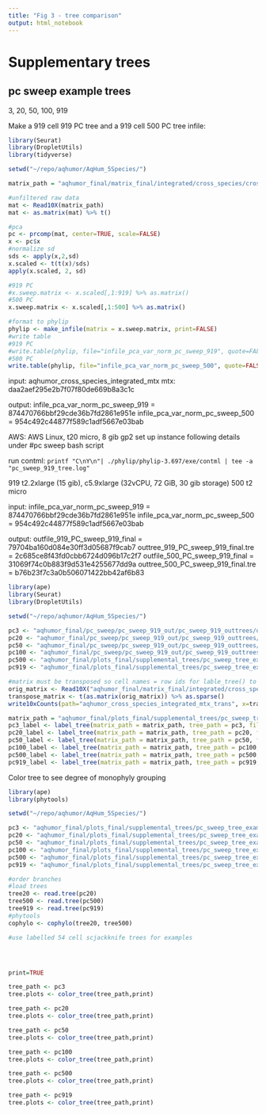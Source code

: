```yaml
---
title: "Fig 3 - tree comparison"
output: html_notebook
---
```


# Supplementary trees
## pc sweep example trees
3, 20, 50, 100, 919

Make a 919 cell 919 PC tree and a 919 cell 500 PC tree
infile:
```r
library(Seurat)
library(DropletUtils)
library(tidyverse)

setwd("~/repo/aqhumor/AqHum_5Species/")

matrix_path = "aqhumor_final/matrix_final/integrated/cross_species/cross_species_integrated/aqhumor_cross_species_integrated_mtx/"

#unfiltered raw data
mat <- Read10X(matrix_path)
mat <- as.matrix(mat) %>% t()

#pca
pc <- prcomp(mat, center=TRUE, scale=FALSE)
x <- pc$x
#normalize sd
sds <- apply(x,2,sd)
x.scaled <- t(t(x)/sds)
apply(x.scaled, 2, sd)

#919 PC
#x.sweep.matrix <- x.scaled[,1:919] %>% as.matrix()
#500 PC
x.sweep.matrix <- x.scaled[,1:500] %>% as.matrix()

#format to phylip
phylip <- make_infile(matrix = x.sweep.matrix, print=FALSE)
#write table
#919 PC
#write.table(phylip, file="infile_pca_var_norm_pc_sweep_919", quote=FALSE, sep=" ",   row.names=FALSE, col.names=FALSE, na= "")
#500 PC
write.table(phylip, file="infile_pca_var_norm_pc_sweep_500", quote=FALSE, sep=" ",   row.names=FALSE, col.names=FALSE, na= "")

```
input: 
aqhumor_cross_species_integrated_mtx mtx: daa2aef295e2b7f07f80de669b8a3c1c

output: 
infile_pca_var_norm_pc_sweep_919 = 874470766bbf29cde36b7fd2861e951e
infile_pca_var_norm_pc_sweep_500 = 954c492c44877f589c1adf5667e03bab

AWS:
AWS Linux, t20 micro, 8 gib gp2
set up instance following details under #pc sweep bash script

run contml:
```printf "C\nY\n"| ./phylip/phylip-3.697/exe/contml | tee -a "pc_sweep_919_tree.log"```

919 t2.2xlarge (15 gib), c5.9xlarge (32vCPU, 72 GiB, 30 gib storage)
500 t2 micro

input:
infile_pca_var_norm_pc_sweep_919 = 874470766bbf29cde36b7fd2861e951e
infile_pca_var_norm_pc_sweep_500 = 954c492c44877f589c1adf5667e03bab

output:
outfile_919_PC_sweep_919_final = 79704ba160d084e30ff3d05687f9cab7
outtree_919_PC_sweep_919_final.tre = 2c685ce8f43fd0cbb6724d096b17c2f7
outfile_500_PC_sweep_919_final = 31069f74c0b883f9d531e4255677dd9a
outtree_500_PC_sweep_919_final.tre = b76b23f7c3a0b506071422bb42af6b83

```r
library(ape)
library(Seurat)
library(DropletUtils)

setwd("~/repo/aqhumor/AqHum_5Species/")

pc3 <- "aqhumor_final/pc_sweep/pc_sweep_919_out/pc_sweep_919_outtrees/outtree_3_PC_sweep_919_final.tre"
pc20 <- "aqhumor_final/pc_sweep/pc_sweep_919_out/pc_sweep_919_outtrees/outtree_20_PC_sweep_919_final.tre"
pc50 <- "aqhumor_final/pc_sweep/pc_sweep_919_out/pc_sweep_919_outtrees/outtree_50_PC_sweep_919_final.tre"
pc100 <- "aqhumor_final/pc_sweep/pc_sweep_919_out/pc_sweep_919_outtrees/outtree_100_PC_sweep_919_final.tre"
pc500 <- "aqhumor_final/plots_final/supplemental_trees/pc_sweep_tree_examples/500PC/outtree_500_PC_sweep_919_final.tre"
pc919 <- "aqhumor_final/plots_final/supplemental_trees/pc_sweep_tree_examples/919PC/outtree_919_PC_sweep_919_final.tre"

#matrix must be transposed so cell names = row ids for lable_tree() to work
orig_matrix <- Read10X("aqhumor_final/matrix_final/integrated/cross_species/cross_species_integrated/aqhumor_cross_species_integrated_mtx/")
transpose_matrix <- t(as.matrix(orig_matrix)) %>% as.sparse()
write10xCounts(path="aqhumor_cross_species_integrated_mtx_trans", x=transpose_matrix, version="3")

matrix_path = "aqhumor_final/plots_final/supplemental_trees/pc_sweep_tree_examples/aqhumor_cross_species_integrated_mtx_trans/"
pc3_label <- label_tree(matrix_path = matrix_path, tree_path = pc3, file_name = "outtree_3_PC_sweep_919_final_label.tre", print=TRUE)
pc20_label <- label_tree(matrix_path = matrix_path, tree_path = pc20, file_name = "outtree_20_PC_sweep_919_final_label.tre", print=TRUE)
pc50_label <- label_tree(matrix_path = matrix_path, tree_path = pc50, file_name = "outtree_50_PC_sweep_919_final_label.tre", print=TRUE)
pc100_label <- label_tree(matrix_path = matrix_path, tree_path = pc100, file_name = "outtree_100_PC_sweep_919_final_label.tre", print=TRUE)
pc500_label <- label_tree(matrix_path = matrix_path, tree_path = pc500, file_name = "outtree_500_PC_sweep_919_final_label.tre", print=TRUE)
pc919_label <- label_tree(matrix_path = matrix_path, tree_path = pc919, file_name = "outtree_919_PC_sweep_919_final_label.tre", print=TRUE)
```

Color tree to see degree of monophyly grouping
```r
library(ape)
library(phytools)

setwd("~/repo/aqhumor/AqHum_5Species/")

pc3 <- "aqhumor_final/plots_final/supplemental_trees/pc_sweep_tree_examples/outtree_3_PC_sweep_919_final_label.tre"
pc20 <- "aqhumor_final/plots_final/supplemental_trees/pc_sweep_tree_examples/outtree_20_PC_sweep_919_final_label.tre"
pc50 <- "aqhumor_final/plots_final/supplemental_trees/pc_sweep_tree_examples/outtree_50_PC_sweep_919_final_label.tre"
pc100 <- "aqhumor_final/plots_final/supplemental_trees/pc_sweep_tree_examples/outtree_100_PC_sweep_919_final_label.tre"
pc500 <- "aqhumor_final/plots_final/supplemental_trees/pc_sweep_tree_examples/outtree_500_PC_sweep_919_final_label.tre"
pc919 <- "aqhumor_final/plots_final/supplemental_trees/pc_sweep_tree_examples/outtree_919_PC_sweep_919_final_label.tre"

#order branches
#load trees
tree20 <- read.tree(pc20)
tree500 <- read.tree(pc500)
tree919 <- read.tree(pc919)
#phytools
cophylo <- cophylo(tree20, tree500)

#use labelled 54 cell scjackknife trees for examples




print=TRUE

tree_path <- pc3
tree.plots <- color_tree(tree_path,print)

tree_path <- pc20
tree.plots <- color_tree(tree_path,print)

tree_path <- pc50
tree.plots <- color_tree(tree_path,print)

tree_path <- pc100
tree.plots <- color_tree(tree_path,print)

tree_path <- pc500
tree.plots <- color_tree(tree_path,print)

tree_path <- pc919
tree.plots <- color_tree(tree_path,print)

```